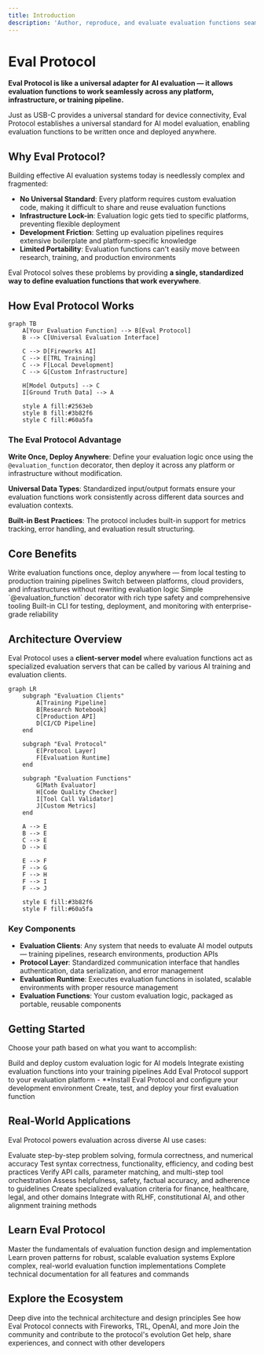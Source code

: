 ```yaml
---
title: Introduction
description: 'Author, reproduce, and evaluate evaluation functions seamlessly on Fireworks, TRL, and your own infrastructure'
---
```


# Eval Protocol

**Eval Protocol is like a universal adapter for AI evaluation — it allows evaluation functions to work seamlessly across any platform, infrastructure, or training pipeline.**

Just as USB-C provides a universal standard for device connectivity, Eval Protocol establishes a universal standard for AI model evaluation, enabling evaluation functions to be written once and deployed anywhere.

## Why Eval Protocol?

Building effective AI evaluation systems today is needlessly complex and fragmented:

- **No Universal Standard**: Every platform requires custom evaluation code, making it difficult to share and reuse evaluation functions
- **Infrastructure Lock-in**: Evaluation logic gets tied to specific platforms, preventing flexible deployment
- **Development Friction**: Setting up evaluation pipelines requires extensive boilerplate and platform-specific knowledge
- **Limited Portability**: Evaluation functions can't easily move between research, training, and production environments

Eval Protocol solves these problems by providing **a single, standardized way to define evaluation functions that work everywhere**.

## How Eval Protocol Works

```mermaid
graph TB
    A[Your Evaluation Function] --> B[Eval Protocol]
    B --> C[Universal Evaluation Interface]
    
    C --> D[Fireworks AI]
    C --> E[TRL Training]
    C --> F[Local Development]
    C --> G[Custom Infrastructure]
    
    H[Model Outputs] --> C
    I[Ground Truth Data] --> A
    
    style A fill:#2563eb
    style B fill:#3b82f6
    style C fill:#60a5fa
```

### The Eval Protocol Advantage

**Write Once, Deploy Anywhere**: Define your evaluation logic once using the `@evaluation_function` decorator, then deploy it across any platform or infrastructure without modification.

**Universal Data Types**: Standardized input/output formats ensure your evaluation functions work consistently across different data sources and evaluation contexts.

**Built-in Best Practices**: The protocol includes built-in support for metrics tracking, error handling, and evaluation result structuring.

## Core Benefits

<CardGroup cols={2}>
  <Card
    title="Universal Compatibility"
    icon="plug"
    href="/quickstart"
  >
    Write evaluation functions once, deploy anywhere — from local testing to production training pipelines
  </Card>
  <Card
    title="Zero Lock-in"
    icon="unlock"
    href="/quickstart"
  >
    Switch between platforms, cloud providers, and infrastructures without rewriting evaluation logic
  </Card>
  <Card
    title="Developer Experience"
    icon="code"
    href="/developer-guide/getting-started"
  >
    Simple `@evaluation_function` decorator with rich type safety and comprehensive tooling
  </Card>
  <Card
    title="Production Ready"
    icon="rocket"
    href="/cli-reference/overview"
  >
    Built-in CLI for testing, deployment, and monitoring with enterprise-grade reliability
  </Card>
</CardGroup>

## Architecture Overview

Eval Protocol uses a **client-server model** where evaluation functions act as specialized evaluation servers that can be called by various AI training and evaluation clients.

```mermaid
graph LR
    subgraph "Evaluation Clients"
        A[Training Pipeline]
        B[Research Notebook]
        C[Production API]
        D[CI/CD Pipeline]
    end
    
    subgraph "Eval Protocol"
        E[Protocol Layer]
        F[Evaluation Runtime]
    end
    
    subgraph "Evaluation Functions"
        G[Math Evaluator]
        H[Code Quality Checker]
        I[Tool Call Validator]
        J[Custom Metrics]
    end
    
    A --> E
    B --> E
    C --> E
    D --> E
    
    E --> F
    F --> G
    F --> H
    F --> I
    F --> J
    
    style E fill:#3b82f6
    style F fill:#60a5fa
```

### Key Components

- **Evaluation Clients**: Any system that needs to evaluate AI model outputs — training pipelines, research environments, production APIs
- **Protocol Layer**: Standardized communication interface that handles authentication, data serialization, and error management
- **Evaluation Runtime**: Executes evaluation functions in isolated, scalable environments with proper resource management
- **Evaluation Functions**: Your custom evaluation logic, packaged as portable, reusable components

## Getting Started

Choose your path based on what you want to accomplish:

<CardGroup cols={3}>
  <Card
    title="Evaluation Function Developers"
    icon="code"
    href="/quickstarts/developers"
  >
    Build and deploy custom evaluation logic for AI models
  </Card>
  <Card
    title="ML Engineers"
    icon="cog"
    href="/quickstarts/users"
  >
    Integrate existing evaluation functions into your training pipelines
  </Card>
  <Card
    title="Platform Integrators"
    icon="plug"
    href="/quickstarts/integrators"
  >
    Add Eval Protocol support to your evaluation platform
  </Card>
</CardGroup>

<CardGroup cols={2}>
  <Card
    title="Installation & Setup"
    icon="download"
    href="/installation"
  >
    - **Install Eval Protocol and configure your development environment
  </Card>
  <Card
    title="5-Minute Quickstart"
    icon="bolt"
    href="/quickstart"
  >
    Create, test, and deploy your first evaluation function
  </Card>
</CardGroup>

## Real-World Applications

Eval Protocol powers evaluation across diverse AI use cases:

<CardGroup cols={2}>
  <Card
    title="Mathematical Reasoning"
    icon="calculator"
    href="/examples/math-evaluation"
  >
    Evaluate step-by-step problem solving, formula correctness, and numerical accuracy
  </Card>
  <Card
    title="Code Generation & Quality"
    icon="terminal"
    href="/examples/overview"
  >
    Test syntax correctness, functionality, efficiency, and coding best practices
  </Card>
  <Card
    title="Function Calling & Tool Use"
    icon="tools"
    href="/examples/overview"
  >
    Verify API calls, parameter matching, and multi-step tool orchestration
  </Card>
  <Card
    title="Conversational AI Quality"
    icon="message-circle"
    href="/development/getting-started"
  >
    Assess helpfulness, safety, factual accuracy, and adherence to guidelines
  </Card>
  <Card
    title="Domain-Specific Metrics"
    icon="gauge"
    href="/development/getting-started"
  >
    Create specialized evaluation criteria for finance, healthcare, legal, and other domains
  </Card>
  <Card
    title="Training Pipeline Integration"
    icon="repeat"
    href="/integrations/overview"
  >
    Integrate with RLHF, constitutional AI, and other alignment training methods
  </Card>
</CardGroup>

## Learn Eval Protocol

<CardGroup cols={2}>
  <Card
    title="Core Concepts Tutorial"
    icon="graduation-cap"
    href="/developer-guide/getting-started"
  >
    Master the fundamentals of evaluation function design and implementation
  </Card>
  <Card
    title="Best Practices Guide"
    icon="shield-check"
    href="/development/getting-started"
  >
    Learn proven patterns for robust, scalable evaluation systems
  </Card>
  <Card
    title="Advanced Examples"
    icon="layers"
    href="/examples/overview"
  >
    Explore complex, real-world evaluation function implementations
  </Card>
  <Card
    title="API & CLI Reference"
    icon="book-open"
    href="/api-reference/overview"
  >
    Complete technical documentation for all features and commands
  </Card>
</CardGroup>

## Explore the Ecosystem

<CardGroup cols={2}>
  <Card
    title="Protocol Specification"
    icon="file-contract"
    href="/protocol/overview"
  >
    Deep dive into the technical architecture and design principles
  </Card>
  <Card
    title="Platform Integrations"
    icon="puzzle-piece"
    href="/integrations/overview"
  >
    See how Eval Protocol connects with Fireworks, TRL, OpenAI, and more
  </Card>
  <Card
    title="Contributing & Development"
    icon="git-branch"
    href="/community/contributing"
  >
    Join the community and contribute to the protocol's evolution
  </Card>
  <Card
    title="Community & Support"
    icon="users"
    href="/community/support"
  >
    Get help, share experiences, and connect with other developers
  </Card>
</CardGroup>